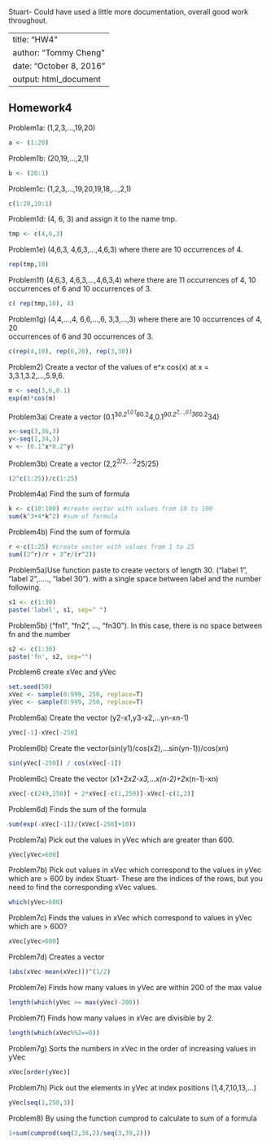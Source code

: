 Stuart- Could have used a little more documentation, overall good work throughout.

---
title: "HW4"
author: "Tommy Cheng"
date: "October 8, 2016"
output: html_document
---

## Homework4
Problem1a: (1,2,3,...,19,20)
```r
a <- (1:20)
```

Problem1b: (20,19,...,2,1)
```r
b <- (20:1)
```

Problem1c: (1,2,3,...,19,20,19,18,...,2,1)	
```r
c(1:20,19:1)
```

Problem1d: (4,	6,	3)	and	assign	it	to	the	name	tmp.	
```r
tmp <- c(4,6,3)
```
Problem1e) (4,6,3, 4,6,3,...,4,6,3) where there are 10 occurrences of 4.
```r
rep(tmp,10)
```
Problem1f) (4,6,3,	4,6,3,...,4,6,3,4)	where	there	are	11	occurrences	of	4,	10	
occurrences	of	6	and	10	occurrences	of 3.	
```r
c( rep(tmp,10), 4)
```
Problem1g) (4,4,...,4,	6,6,...,6,	3,3,...,3)	where	there	are	10	occurrences	of	4,	20	
occurrences	of	6	and	30	occurrences	of	3.	
```r
c(rep(4,10), rep(6,20), rep(3,30))
```
Problem2) Create a vector of the	values of e^x
cos(x)	at	x	=	3,3.1,3.2,...,5.9,6.
```r
m <- seq(3,6,0.1)
exp(m)*cos(m)
```
Problem3a) Create a vector (0.1^3*0.2^1,0.1^6*0.2^4,0.1^9*0.2^7,...,0.1^36*0.2^34)
```r
x<-seq(3,36,3)
y<-seq(1,34,3)
v <- (0.1^x*0.2^y)
```
Problem3b) Create a vector (2,2^2/2,...2^25/25)
```r
(2^c(1:25))/c(1:25)
```
Problem4a) Find the sum of formula
```r
k <- c(10:100) #create vector with values from 10 to 100
sum(k^3+4*k^2) #sum of formula
```
Problem4b) Find the sum of formula
```r
r <-c(1:25) #create vector with values from 1 to 25
sum((2^r)/r + 3^r/(r^2))
```
Problem5a)Use function paste to create vectors of length 30. ("label 1", "label 2",....., "label 30"). with a single space between label and the number following.
```r
s1 <- c(1:30)
paste('label', s1, sep=" ")
```
Problem5b) ("fn1", "fn2", ..., "fn30"). In this case, there is no space between fn and the number 
```r
s2 <- c(1:30)
paste('fn', s2, sep="")
```
Problem6 create xVec and yVec
```r
set.seed(50)
xVec <- sample(0:999, 250, replace=T)
yVec <- sample(0:999, 250, replace=T)
```
Problem6a) Create the vector (y2-x1,y3-x2,...yn-xn-1)
```r
yVec[-1]-xVec[-250]
```
Problem6b) Create the vector(sin(y1)/cos(x2),...sin(yn-1))/cos(xn)
```r
sin(yVec[-250]) / cos(xVec[-1])
```
Problem6c) Create the vector (x1+2*x2-x3,...x(n-2)+2*x(n-1)-xn)
```r
xVec[-c(249,250)] + 2*xVec[-c(1,250)]-xVec[-c(1,2)]
```
Problem6d) Finds the sum of the formula
```r
sum(exp(-xVec[-1])/(xVec[-250]+10))
```
Problem7a) Pick	out	the	values in yVec which are greater than 600.
```r
yVec[yVec>600]
```
Problem7b) Pick out values in xVec which correspond to the values in yVec which are > 600 by index
Stuart- These are the indices of the rows, but you need to find the corresponding xVec values.
```r
which(yVec>600)
```
Problem7c) Finds the values in xVec which correspond to values in yVec which are > 600?
```r
xVec[yVec>600]
```
Problem7d) Creates a vector
```r
(abs(xVec-mean(xVec)))^(1/2)
```
Problem7e) Finds how many values in yVec are within 200 of the max value
```r
length(which(yVec >= max(yVec)-200))
```
Problem7f) Finds how many values in xVec are divisible by 2. 
```r
length(which(xVec%%2==0))
```
Problem7g) Sorts the numbers in xVec in the order of increasing values in yVec
```r
xVec[order(yVec)]
```
Problem7h) Pick out the elements in yVec at index positions (1,4,7,10,13,...)
```r
yVec[seq(1,250,3)]
```
Problem8) By using the function cumprod	to calculate to sum of a formula
```r
1+sum(cumprod(seq(2,38,2)/seq(3,39,2)))
```


